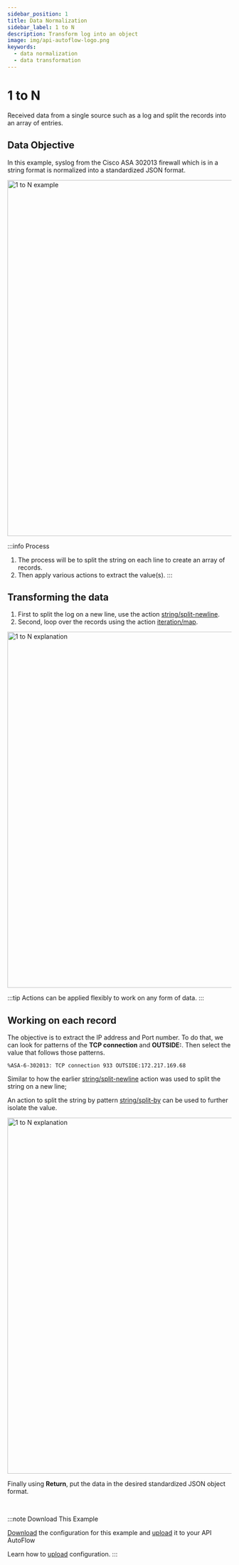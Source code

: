 ```yaml
---
sidebar_position: 1
title: Data Normalization
sidebar_label: 1 to N
description: Transform log into an object
image: img/api-autoflow-logo.png
keywords:
  - data normalization
  - data transformation
---
```



# 1 to N

Received data from a single source such as a log and split the records into an array of entries.

## Data Objective

In this example, syslog from the Cisco ASA 302013 firewall which is in a string format is normalized into a standardized JSON format.

<img src={img_1to_n_example} alt="1 to N example" class="myResponsiveImg" width="800px"/>

:::info Process
1. The process will be to split the string on each line to create an array of records.
2. Then apply various actions to extract the value(s).
:::

## Transforming the data

1. First to split the log on a new line, use the action [string/split-newline](Documentation/actions-library/data/string/action-string-split-by-newline.mdx).
2. Second, loop over the records using the action [iteration/map](Documentation/actions-library/flow/iteration/action-iteration-map.mdx).


<img src={img_1to_n_explanation_min} alt="1 to N explanation" class="myResponsiveImg" width="800px"/>

:::tip
Actions can be applied flexibly to work on any form of data.
:::

## Working on each record

The objective is to extract the IP address and Port number. To do that, we can look for patterns of the **TCP connection** and **OUTSIDE:**. Then select the value that follows those patterns.

```
%ASA-6-302013: TCP connection 933 OUTSIDE:172.217.169.68
```

Similar to how the earlier [string/split-newline](Documentation/actions-library/data/string/action-string-split-by-newline.mdx) action was used to split the string on a new line;

An action to split the string by pattern [string/split-by](Documentation/actions-library/data/string/action-string-split-by.mdx) can be used to further isolate the value.  

<img src={img_1to_n_explanation_1} alt="1 to N explanation" class="myResponsiveImg" width="800px"/>

Finally using **Return**, put the data in the desired standardized JSON object format.

&nbsp;<br />

:::note Download This Example

[Download](@site/static/file/config-data-transformation-example.json) the configuration for this example and [upload](../../../Documentation/Guide/Settings/#upload-configuration) it to your API AutoFlow

Learn how to [upload](../../../Documentation/Guide/Settings/#upload-configuration) configuration.
:::